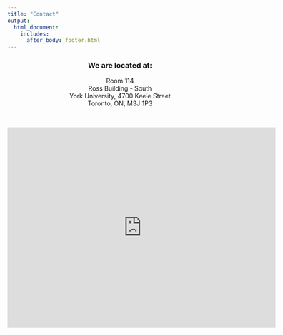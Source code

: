```yaml
---
title: "Contact"
output:
  html_document:
    includes:
      after_body: footer.html
---
```

<center>

### We are located at:<br>
Room 114 <br>
Ross Building - South <br>
York University, 4700 Keele Street <br>
Toronto, ON, M3J 1P3 <br>

<br>

<iframe src="https://www.google.com/maps/embed?pb=!1m18!1m12!1m3!1d4411.045847265349!2d-79.50529596667576!3d43.771981775420805!2m3!1f0!2f0!3f0!3m2!1i1024!2i768!4f13.1!3m3!1m2!1s0x882b2e2562b62519%3A0x7d29e594af98aab4!2sRoss%20Building%20-%20South!5e0!3m2!1sen!2sca!4v1745870724934!5m2!1sen!2sca" width="600" height="450" style="border:0;" allowfullscreen="" loading="lazy" referrerpolicy="no-referrer-when-downgrade"></iframe> 

</center>